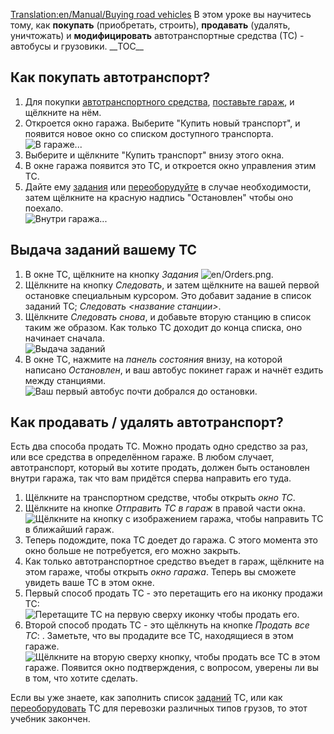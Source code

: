 [[Translation:en/Manual/Buying road vehicles]]
{{ru/Необходимо сделать|поменять картинки}}
{{ru/Учебник}}
В этом уроке вы научитесь тому, как '''покупать''' (приобретать, строить), '''продавать''' (удалять, уничтожать) и '''модифицировать''' автотранспортные средства (ТС) - автобусы и грузовики.
__TOC__ 
==Как покупать автотранспорт?==

# Для покупки [[ru/Manual/Base Set/Vehicles/Автотранспорт|автотранспортного средства]], [[ru/Manual/Строительство гаражей|поставьте гараж]], и щёлкните на нём.
# Откроется окно гаража. Выберите "Купить новый транспорт", и появится новое окно со списком доступного транспорта.<br/>[[File:en/tutorial bus 5.png|frame|none|В гараже...]]
# Выберите и щёлкните "Купить транспорт" внизу этого окна.
# В окне гаража появится это ТС, и откроется окно управления этим ТС.
# Дайте ему [[ru/Manual/Задания|задания]] или [[ru/Manual/Переоборудование|переоборудуйте]] в случае необходимости, затем щёлкните на красную надпись "Остановлен" чтобы оно поехало.<br/>[[File:en/stopped bus.png|frame|none|Внутри гаража...]]

==Выдача заданий вашему ТС==
#В окне ТС, щёлкните на кнопку ''Задания'' [[File:en/Orders.png]]. 
#Щёлкните на кнопку ''Следовать'', и затем щёлкните на вашей первой остановке специальным курсором. Это добавит задание в список заданий ТС; ''Следовать <название станции>''. 
#Щёлкните ''Следовать снова'', и добавьте вторую станцию в список таким же образом. Как только ТС доходит до конца списка, оно начинает сначала.<br/>[[File:en/tutorial bus 6.png|frame|none|Выдача заданий]]
#В окне ТС, нажмите на ''панель состояния'' внизу, на которой написано ''Остановлен'', и ваш автобус покинет гараж и начнёт ездить между станциями.<br/>[[File:en/Tutorial bus 7.png|frame|none|Ваш первый автобус почти добрался до остановки.]]

==Как продавать / удалять автотранспорт?==
Есть два способа продать ТС. Можно продать одно средство за раз, или все средства в определённом гараже. В любом случает, автотранспорт, который вы хотите продать, должен быть остановлен внутри гаража, так что вам придётся сперва направить его туда.

# Щёлкните на транспортном средстве, чтобы открыть ''окно ТС''.
# Щёлкните на кнопке ''Отправить ТС в гараж'' в правой части окна.<br/>[[File:en/Buying-road-vehicles-6.png|none|frame|Щёлкните на кнопку с изображением гаража, чтобы направить ТС в ближайший гараж.]]
# Теперь подождите, пока ТС доедет до гаража. С этого момента это окно больше не потребуется, его можно закрыть.
# Как только автотранспортное средство въедет в гараж, щёлкните на этом гараже, чтобы открыть ''окно гаража''. Теперь вы сможете увидеть ваше ТС в этом окне.
# Первый способ продать ТС - это перетащить его на иконку продажи ТС:<br/>[[File:en/Buying-road-vehicles-7.png|none|frame|Перетащите ТС на первую сверху иконку чтобы продать его.]]
# Второй способ продать ТС - это щёлкнуть на кнопке ''Продать все ТС'': . Заметьте, что вы продадите все ТС, находящиеся в этом гараже.<br/>[[File:en/Buying-road-vehicles-8.png|none|frame|Щёлкните на вторую сверху кнопку, чтобы продать все ТС в этом гараже. Появится окно подтверждения, с вопросом, уверены ли вы в том, что хотите сделать.]]

Если вы уже знаете, как заполнить список [[ru/Manual/Задания|заданий]] ТС, или как [[ru/Manual/Переоборудование|переоборудовать]] ТС для перевозки различных типов грузов, то этот учебник закончен.